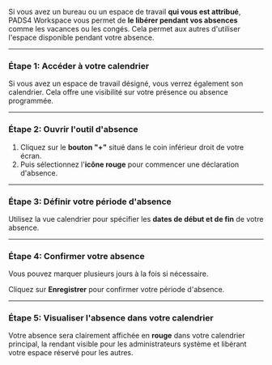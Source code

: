 Si vous avez un bureau ou un espace de travail **qui vous est attribué**, PADS4 Workspace vous permet de **le libérer pendant vos absences** comme les vacances ou les congés. Cela permet aux autres d'utiliser l'espace disponible pendant votre absence.

***

### **Étape 1: Accéder à votre calendrier**

Si vous avez un espace de travail désigné, vous verrez également son calendrier. Cela offre une visibilité sur votre présence ou absence programmée.

***

### **Étape 2: Ouvrir l'outil d'absence**

1. Cliquez sur le **bouton "+"** situé dans le coin inférieur droit de votre écran.
2. Puis sélectionnez l'**icône rouge** pour commencer une déclaration d'absence.

***

### **Étape 3: Définir votre période d'absence**

Utilisez la vue calendrier pour spécifier les **dates de début et de fin** de votre absence.

***

### **Étape 4: Confirmer votre absence**

Vous pouvez marquer plusieurs jours à la fois si nécessaire.

Cliquez sur **Enregistrer** pour confirmer votre période d'absence.

***

### **Étape 5: Visualiser l'absence dans votre calendrier**

Votre absence sera clairement affichée en **rouge** dans votre calendrier principal, la rendant visible pour les administrateurs système et libérant votre espace réservé pour les autres.
